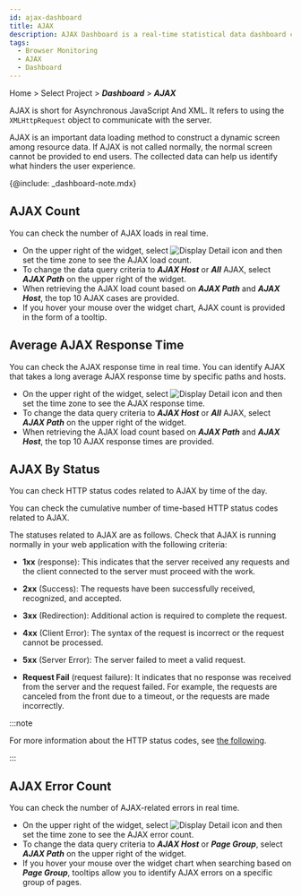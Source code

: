 ```yaml
---
id: ajax-dashboard
title: AJAX
description: AJAX Dashboard is a real-time statistical data dashboard composed of widgets related to AJAX data.
tags:
  - Browser Monitoring
  - AJAX
  - Dashboard
---
```


Home > Select Project > **_Dashboard_** > **_AJAX_**

AJAX is short for Asynchronous JavaScript And XML. It refers to using the `XMLHttpRequest` object to communicate with the server. 

AJAX is an important data loading method to construct a dynamic screen among resource data. If AJAX is not called normally, the normal screen cannot be provided to end users. The collected data can help us identify what hinders the user experience.

{@include: _dashboard-note.mdx}

## AJAX Count

<ImgLang img='rum-ajax-count.png' desc='AJAX count' />

You can check the number of AJAX loads in real time.

- On the upper right of the widget, select ![Display Detail icon](/img/ico-detail-mode.svg) and then set the time zone to see the AJAX load count. 
- To change the data query criteria to **_AJAX Host_** or **_All_** AJAX, select **_AJAX Path_** on the upper right of the widget.
- When retrieving the AJAX load count based on **_AJAX Path_** and **_AJAX Host_**, the top 10 AJAX cases are provided.
- If you hover your mouse over the widget chart, AJAX count is provided in the form of a tooltip.

## Average AJAX Response Time

<ImgLang img='rum-ajax-response-time.png' desc='Average AJAX Response Time' />

You can check the AJAX response time in real time. You can identify AJAX that takes a long average AJAX response time by specific paths and hosts.

- On the upper right of the widget, select ![Display Detail icon](/img/ico-detail-mode.svg) and then set the time zone to see the AJAX response time. 
- To change the data query criteria to **_AJAX Host_** or **_All_** AJAX, select **_AJAX Path_** on the upper right of the widget.
- When retrieving the AJAX load count based on **_AJAX Path_** and **_AJAX Host_**, the top 10 AJAX response times are provided.

## AJAX By Status

<ImgLang img='rum-ajax-status.png' desc='AJAX By Status' />

You can check HTTP status codes related to AJAX by time of the day.

<ImgLang img='rum-ajax-status-count.png' desc='AJAX By Status' />

You can check the cumulative number of time-based HTTP status codes related to AJAX.

The statuses related to AJAX are as follows. Check that AJAX is running normally in your web application with the following criteria:

- **1xx** (response): This indicates that the server received any requests and the client connected to the server must proceed with the work.

- **2xx** (Success): The requests have been successfully received, recognized, and accepted.

- **3xx** (Redirection): Additional action is required to complete the request.

- **4xx** (Client Error): The syntax of the request is incorrect or the request cannot be processed.

- **5xx** (Server Error): The server failed to meet a valid request.

- **Request Fail** (request failure): It indicates that no response was received from the server and the request failed. For example, the requests are canceled from the front due to a timeout, or the requests are made incorrectly.

:::note

For more information about the HTTP status codes, see [the following](https://www.whatap.io/ko/blog/40).

:::

## AJAX Error Count

<ImgLang img='rum-ajax-error-count.png' desc='AJAX Error Count' />

You can check the number of AJAX-related errors in real time.

- On the upper right of the widget, select ![Display Detail icon](/img/ico-detail-mode.svg) and then set the time zone to see the AJAX error count. 
- To change the data query criteria to **_AJAX Host_** or **_Page Group_**, select **_AJAX Path_** on the upper right of the widget.
- If you hover your mouse over the widget chart when searching based on **_Page Group_**, tooltips allow you to identify AJAX errors on a specific group of pages.
